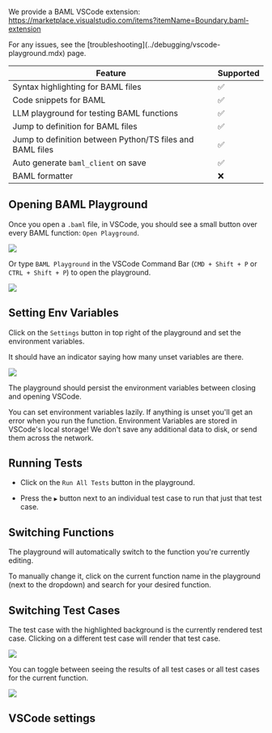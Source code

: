 We provide a BAML VSCode extension:     https://marketplace.visualstudio.com/items?itemName=Boundary.baml-extension

<Warning>
  For any issues, see the [troubleshooting](../debugging/vscode-playground.mdx) page.
</Warning>

| Feature | Supported |
|---------|-----------|
| Syntax highlighting for BAML files | ✅ |
| Code snippets for BAML | ✅ |
| LLM playground for testing BAML functions | ✅ |
| Jump to definition for BAML files | ✅ |
| Jump to definition between Python/TS files and BAML files | ✅ |
| Auto generate `baml_client` on save | ✅ |
| BAML formatter | ❌ |

## Opening BAML Playground
 
Once you open a `.baml` file, in VSCode, you should see a small button over every BAML function: `Open Playground`.

<img src="/assets/vscode/code-lens.png" />

Or type `BAML Playground` in the VSCode Command Bar (`CMD + Shift + P` or `CTRL + Shift + P`) to open the playground.

<img src="/assets/vscode/open-playground.png" />

## Setting Env Variables

Click on the `Settings` button in top right of the playground and set the environment variables.

It should have an indicator saying how many unset variables are there.

<img src="/assets/vscode/playground-preview.png" />

The playground should persist the environment variables between closing and opening VSCode.

<Tip>
  You can set environment variables lazily. If anything is unset you'll get an error when you run the function.
</Tip>

<Info>
  Environment Variables are stored in VSCode's local storage! We don't save any additional data to disk, or send them across the network.
</Info>


## Running Tests

- Click on the `Run All Tests` button in the playground.

- Press the `▶️` button next to an individual test case to run that just that test case.


## Switching Functions

The playground will automatically switch to the function you're currently editing.

To manually change it, click on the current function name in the playground (next to the dropdown) and search for your desired function.

## Switching Test Cases

The test case with the highlighted background is the currently rendered test case. Clicking on a different test case will render that test case.

<img src="/assets/vscode/test-cases.png" />

You can toggle between seeing the results of all test cases or all test cases for the current function.

<img src="/assets/vscode/test-case-buttons.png" />

## VSCode settings
<Markdown src="/docs/doc-snippets/vscode-settings.mdx"/>
